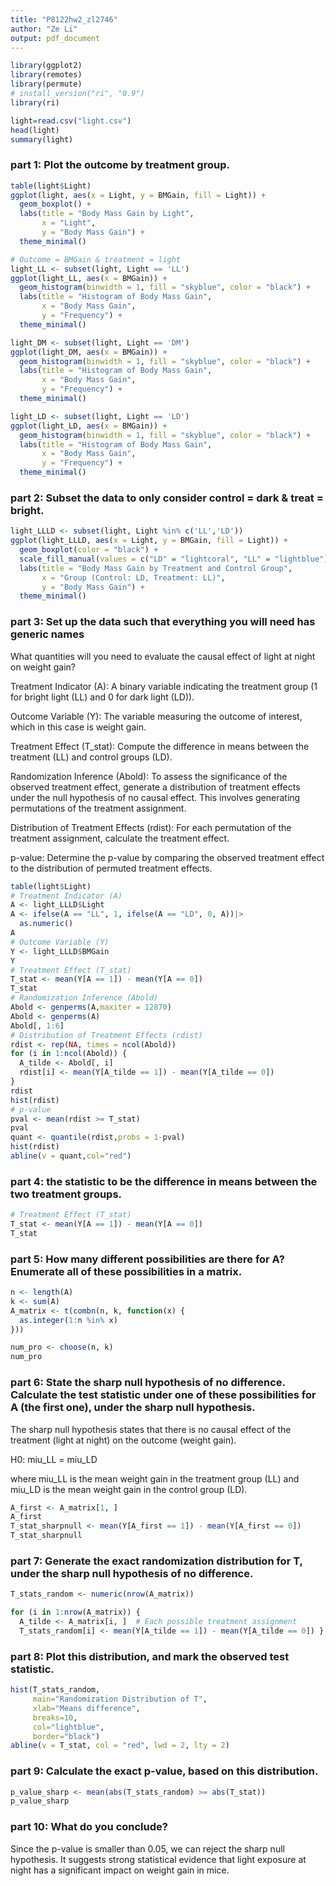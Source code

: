 ```yaml
---
title: "P8122hw2_zl2746"
author: "Ze Li"
output: pdf_document
---
```


```r
library(ggplot2)
library(remotes)
library(permute)
# install_version("ri", "0.9")
library(ri)
```

```r
light=read.csv("light.csv")
head(light)
summary(light)
```

### part 1: Plot the outcome by treatment group.

```r
table(light$Light)
ggplot(light, aes(x = Light, y = BMGain, fill = Light)) +
  geom_boxplot() +
  labs(title = "Body Mass Gain by Light",
       x = "Light",
       y = "Body Mass Gain") +
  theme_minimal()

# Outcome = BMGain & treatment = light
light_LL <- subset(light, Light == 'LL')
ggplot(light_LL, aes(x = BMGain)) +
  geom_histogram(binwidth = 1, fill = "skyblue", color = "black") +
  labs(title = "Histogram of Body Mass Gain",
       x = "Body Mass Gain",
       y = "Frequency") +
  theme_minimal()

light_DM <- subset(light, Light == 'DM')
ggplot(light_DM, aes(x = BMGain)) +
  geom_histogram(binwidth = 1, fill = "skyblue", color = "black") +
  labs(title = "Histogram of Body Mass Gain",
       x = "Body Mass Gain",
       y = "Frequency") +
  theme_minimal()

light_LD <- subset(light, Light == 'LD')
ggplot(light_LD, aes(x = BMGain)) +
  geom_histogram(binwidth = 1, fill = "skyblue", color = "black") +
  labs(title = "Histogram of Body Mass Gain",
       x = "Body Mass Gain",
       y = "Frequency") +
  theme_minimal()
```

### part 2: Subset the data to only consider control = dark & treat = bright.

```r
light_LLLD <- subset(light, Light %in% c('LL','LD'))
ggplot(light_LLLD, aes(x = Light, y = BMGain, fill = Light)) +
  geom_boxplot(color = "black") +
  scale_fill_manual(values = c("LD" = "lightcoral", "LL" = "lightblue")) +
  labs(title = "Body Mass Gain by Treatment and Control Group",
       x = "Group (Control: LD, Treatment: LL)",
       y = "Body Mass Gain") +
  theme_minimal()
```

### part 3: Set up the data such that everything you will need has generic names

What quantities will you need to evaluate the causal effect of light at night on weight gain?

Treatment Indicator (A): A binary variable indicating the treatment group (1 for bright light (LL) and 0 for dark light (LD)).

Outcome Variable (Y): The variable measuring the outcome of interest, which in this case is weight gain.

Treatment Effect (T_stat): Compute the difference in means between the treatment (LL) and control groups (LD).

Randomization Inference (Abold): To assess the significance of the observed treatment effect, generate a distribution of treatment effects under the null hypothesis of no causal effect. This involves generating permutations of the treatment assignment.

Distribution of Treatment Effects (rdist): For each permutation of the treatment assignment, calculate the treatment effect.

p-value: Determine the p-value by comparing the observed treatment effect to the distribution of permuted treatment effects.

```r
table(light$Light)
# Treatment Indicator (A)
A <- light_LLLD$Light
A <- ifelse(A == "LL", 1, ifelse(A == "LD", 0, A))|>
  as.numeric()
A
# Outcome Variable (Y)
Y <- light_LLLD$BMGain
Y
# Treatment Effect (T_stat)
T_stat <- mean(Y[A == 1]) - mean(Y[A == 0])
T_stat
# Randomization Inference (Abold)
Abold <- genperms(A,maxiter = 12870)
Abold <- genperms(A)
Abold[, 1:6]
# Distribution of Treatment Effects (rdist)
rdist <- rep(NA, times = ncol(Abold))
for (i in 1:ncol(Abold)) {
  A_tilde <- Abold[, i]
  rdist[i] <- mean(Y[A_tilde == 1]) - mean(Y[A_tilde == 0])
}
rdist
hist(rdist)
# p-value
pval <- mean(rdist >= T_stat)
pval
quant <- quantile(rdist,probs = 1-pval)
hist(rdist)
abline(v = quant,col="red")
```

### part 4: the statistic to be the difference in means between the two treatment groups.

```r
# Treatment Effect (T_stat)
T_stat <- mean(Y[A == 1]) - mean(Y[A == 0])
T_stat
```

### part 5: How many different possibilities are there for A? Enumerate all of these possibilities in a matrix.

```r
n <- length(A)
k <- sum(A) 
A_matrix <- t(combn(n, k, function(x) {
  as.integer(1:n %in% x)
}))

num_pro <- choose(n, k)
num_pro
```

### part 6: State the sharp null hypothesis of no difference. Calculate the test statistic under one of these possibilities for A (the first one), under the sharp null hypothesis.

The sharp null hypothesis states that there is no causal effect of the treatment (light at night) on the outcome (weight gain). 

H0: miu_LL = miu_LD

where miu_LL is the mean weight gain in the treatment group (LL)
and miu_LD is the mean weight gain in the control group (LD).

```r
A_first <- A_matrix[1, ]
A_first
T_stat_sharpnull <- mean(Y[A_first == 1]) - mean(Y[A_first == 0])
T_stat_sharpnull
```

### part 7: Generate the exact randomization distribution for T, under the sharp null hypothesis of no difference.

```r
T_stats_random <- numeric(nrow(A_matrix)) 

for (i in 1:nrow(A_matrix)) {
  A_tilde <- A_matrix[i, ]  # Each possible treatment assignment
  T_stats_random[i] <- mean(Y[A_tilde == 1]) - mean(Y[A_tilde == 0]) }
```


### part 8: Plot this distribution, and mark the observed test statistic.

```r
hist(T_stats_random, 
     main="Randomization Distribution of T",
     xlab="Means difference", 
     breaks=10, 
     col="lightblue", 
     border="black")
abline(v = T_stat, col = "red", lwd = 2, lty = 2)
```

### part 9: Calculate the exact p-value, based on this distribution.

```r
p_value_sharp <- mean(abs(T_stats_random) >= abs(T_stat))
p_value_sharp
```

### part 10: What do you conclude?

Since the p-value is smaller than 0.05, we can reject the sharp null hypothesis. It suggests strong statistical evidence that light exposure at night has a significant impact on weight gain in mice.
